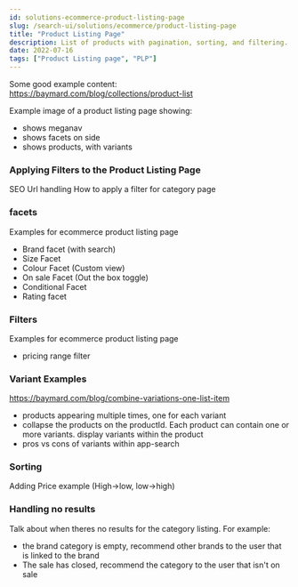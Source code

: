 ```yaml
---
id: solutions-ecommerce-product-listing-page
slug: /search-ui/solutions/ecommerce/product-listing-page
title: "Product Listing Page"
description: List of products with pagination, sorting, and filtering.
date: 2022-07-16
tags: ["Product Listing page", "PLP"]
---
```


Some good example content: https://baymard.com/blog/collections/product-list

Example image of a product listing page showing:

- shows meganav
- shows facets on side
- shows products, with variants

### Applying Filters to the Product Listing Page

SEO Url handling
How to apply a filter for category page

### facets

Examples for ecommerce product listing page

- Brand facet (with search)
- Size Facet
- Colour Facet (Custom view)
- On sale Facet (Out the box toggle)
- Conditional Facet
- Rating facet

### Filters

Examples for ecommerce product listing page

- pricing range filter

### Variant Examples

https://baymard.com/blog/combine-variations-one-list-item

- products appearing multiple times, one for each variant
- collapse the products on the productId. Each product can contain one or more variants. display variants within the product
- pros vs cons of variants within app-search

### Sorting

Adding Price example (High->low, low->high)

### Handling no results

Talk about when theres no results for the category listing. For example:

- the brand category is empty, recommend other brands to the user that is linked to the brand
- The sale has closed, recommend the category to the user that isn't on sale
